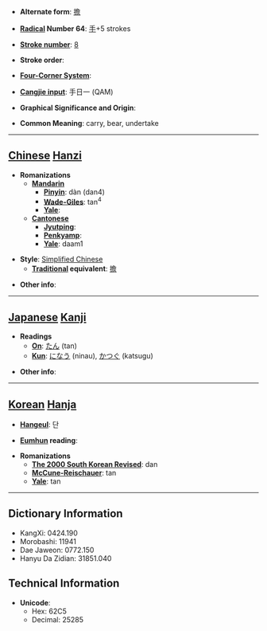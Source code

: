 * '''Alternate form''': [[擔]]

* '''[[Wiktionary:Chinese radical index| Radical]] Number 64''': [[Wiktionary:Chinese radical index 手|手]]+5 strokes

* '''[[Wiktionary:Chinese total strokes index|Stroke number]]''': [[Wiktionary:Chinese total strokes index 8|8]]

* '''Stroke order''': 

* '''[[Wiktionary:Chinese four corner index|Four-Corner System]]''': 

* '''[[Wiktionary:Chinese Cangjie index|Cangjie input]]''': 手日一 (QAM)

* '''Graphical Significance and Origin''': 

* '''Common Meaning''': carry, bear, undertake

----

== [[Chinese]] [[Hanzi]] ==

* '''Romanizations'''
** '''[[Mandarin]]'''
*** '''[[Pinyin]]''': dàn (dan4)
*** '''[[Wade-Giles]]''': tan<sup>4</sup>
*** '''[[Yale]]''': 
** '''[[Cantonese]]'''
*** '''[[Jyutping]]''':
*** '''[[Penkyamp]]''': 
*** '''[[Yale]]''': daam1

* '''Style''': [[Simplified Chinese]] 
** '''[[Traditional Chinese|Traditional]] equivalent''': [[擔]]

* '''Other info''': 

----

== [[Japanese]] [[Kanji]] ==

* '''Readings'''
** '''[[On]]''': [[たん]] (tan)
** '''[[Kun]]''': [[になう]] (ninau), [[かつぐ]] (katsugu)

* '''Other info''':  

----

== [[Korean]] [[Hanja]] ==

* '''[[Hangeul]]''': 단

* '''[[Eumhun]] reading''': 

* '''Romanizations'''
** '''[[The 2000 South Korean Revised Romanization|The 2000 South Korean Revised]]''': dan
** '''[[McCune-Reischauer]]''': tan
** '''[[Yale]]''': tan

----

== Dictionary Information ==

* KangXi: 0424.190
* Morobashi: 11941
* Dae Jaweon: 0772.150
* Hanyu Da Zidian: 31851.040

== Technical Information ==

* '''Unicode''':
** Hex: 62C5
** Decimal: 25285